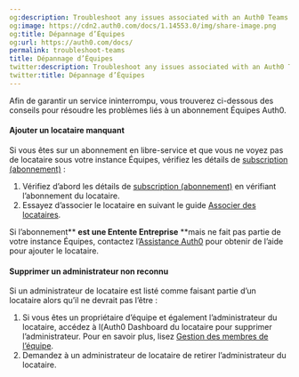 ```yaml
---
og:description: Troubleshoot any issues associated with an Auth0 Teams membership.
og:image: https://cdn2.auth0.com/docs/1.14553.0/img/share-image.png
og:title: Dépannage d’Équipes
og:url: https://auth0.com/docs/
permalink: troubleshoot-teams
title: Dépannage d’Équipes
twitter:description: Troubleshoot any issues associated with an Auth0 Teams membership.
twitter:title: Dépannage d’Équipes
---
```


Afin de garantir un service ininterrompu, vous trouverez ci-dessous des conseils pour résoudre les problèmes liés à un abonnement Équipes Auth0.



#### Ajouter un locataire manquant

Si vous êtes sur un abonnement en libre-service et que vous ne voyez pas de locataire sous votre instance Équipes, vérifiez les détails de [subscription (abonnement)](https://auth0.com/docs/troubleshoot/customer-support/manage-subscriptions) :

1. Vérifiez d’abord les détails de [subscription (abonnement)](https://auth0.com/docs/troubleshoot/customer-support/manage-subscriptions) en vérifiant l’abonnement du locataire.
2. Essayez d’associer le locataire en suivant le guide [Associer des locataires](/auth0-teams/tenant-management).

Si l’abonnement** **est une Entente Entreprise** **mais ne fait pas partie de votre instance Équipes, contactez l’[Assistance Auth0](http://support.auth0.com) pour obtenir de l’aide pour ajouter le locataire.

#### Supprimer un administrateur non reconnu

Si un administrateur de locataire est listé comme faisant partie d’un locataire alors qu’il ne devrait pas l’être :

1. Si vous êtes un propriétaire d’équipe et également l’administrateur du locataire, accédez à l(Auth0 Dashboard du locataire pour supprimer l’administrateur. Pour en savoir plus, lisez [Gestion des membres de l’équipe](/auth0-teams/team-member-management).
2. Demandez à un administrateur de locataire de retirer l’administrateur du locataire.